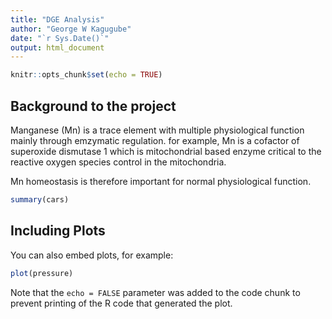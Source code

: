 ```yaml
---
title: "DGE Analysis"
author: "George W Kagugube"
date: "`r Sys.Date()`"
output: html_document
---
```


```r
knitr::opts_chunk$set(echo = TRUE)
```

## Background to the project

Manganese (Mn) is a trace element with multiple physiological function mainly 
through emzymatic regulation. for example, Mn is a cofactor of superoxide
dismutase 1 which is mitochondrial based enzyme critical to the reactive oxygen
species control in the mitochondria. 

Mn homeostasis is therefore important for normal physiological function. 

```r
summary(cars)
```

## Including Plots

You can also embed plots, for example:

```r
plot(pressure)
```

Note that the `echo = FALSE` parameter was added to the code chunk to prevent printing of the R code that generated the plot.
